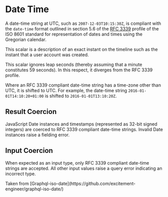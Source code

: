 
# Date Time

A date-time string at UTC, such as `2007-12-03T10:15:30Z`, is compliant with the `date-time` format outlined in section 5.6 of the [RFC 3339](./rfc3339.txt) profile of the ISO 8601 standard for representation of dates and times using the Gregorian calendar.

This scalar is a description of an exact instant on the timeline such as the instant that a user account was created.

This scalar ignores leap seconds (thereby assuming that a minute constitutes 59 seconds). In this respect, it diverges from the RFC 3339 profile.

Where an RFC 3339 compliant date-time string has a time-zone other than UTC, it is shifted to UTC. For example, the date-time string `2016-01-01T14:10:20+01:00` is shifted to `2016-01-01T13:10:20Z`.

## Result Coercion

JavaScript Date instances and timestamps (represented as 32-bit signed integers) are coerced to RFC 3339 compliant date-time strings. Invalid Date instances raise a fielding error.

## Input Coercion

When expected as an input type, only RFC 3339 compliant date-time strings are accepted. All other input values raise a query error indicating an incorrect type.

<Callout>
  Taken from
  [Graphql-iso-date](https://github.com/excitement-engineer/graphql-iso-date/)
</Callout>
